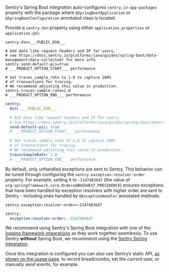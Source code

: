 Sentry's Spring Boot integration auto-configures `sentry.in-app-packages` property with the package where `@SpringBootApplication` or `@SpringBootConfiguration` annotated class is located.

Provide a `sentry.dsn` property using either `application.properties` or `application.yml`:


```properties {filename:application.properties}
sentry.dsn=___PUBLIC_DSN___

# Add data like request headers and IP for users,
# see https://docs.sentry.io/platforms/java/guides/spring-boot/data-management/data-collected/ for more info
sentry.send-default-pii=true
# ___PRODUCT_OPTION_START___ performance

# Set traces_sample_rate to 1.0 to capture 100%
# of transactions for tracing.
# We recommend adjusting this value in production.
sentry.traces-sample-rate=1.0
# ___PRODUCT_OPTION_END___ performance
```

```yaml {filename:application.yml}
sentry:
  dsn: ___PUBLIC_DSN___

  # Add data like request headers and IP for users,
  # see https://docs.sentry.io/platforms/java/guides/spring-boot/data-management/data-collected/ for more info
  send-default-pii: true
  # ___PRODUCT_OPTION_START___ performance

  # Set traces_sample_rate to 1.0 to capture 100%
  # of transactions for tracing.
  # We recommend adjusting this value in production.
  tracesSampleRate: 1.0
  # ___PRODUCT_OPTION_END___ performance
```

By default, only unhandled exceptions are sent to Sentry. This behavior can be tuned through configuring the `sentry.exception-resolver-order` property. For example, setting it to `-2147483647` (the value of `org.springframework.core.Ordered#HIGHEST_PRECEDENCE`) ensures exceptions that have been handled by exception resolvers with higher order are sent to Sentry - including ones handled by `@ExceptionHandler` annotated methods.

```properties {filename:application.properties}
sentry.exception-resolver-order=-2147483647
```

```yaml {filename:application.yml}
sentry:
  exception-resolver-order: -2147483647
```

We recommend using Sentry's Spring Boot integration with one of the [logging framework integrations](logging-frameworks/) as they work together seamlessly. To use Sentry **without** Spring Boot, we recommend using the [Sentry Spring integration](/platforms/java/guides/spring/).

Once this integration is configured you can _also_ use Sentry’s static API, [as shown on the usage page](usage/), to record breadcrumbs, set the current user, or manually send events, for example.
